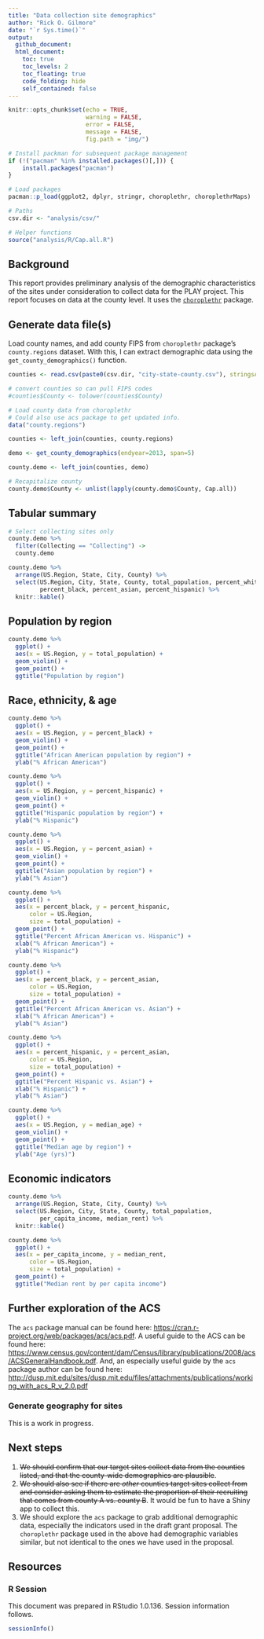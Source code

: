 ```yaml
---
title: "Data collection site demographics"
author: "Rick O. Gilmore"
date: "`r Sys.time()`"
output:
  github_document:
  html_document:
    toc: true
    toc_levels: 2
    toc_floating: true
    code_folding: hide
    self_contained: false
---
```


```r
knitr::opts_chunk$set(echo = TRUE, 
                      warning = FALSE, 
                      error = FALSE,
                      message = FALSE,
                      fig.path = "img/")

# Install packman for subsequent package management
if (!("pacman" %in% installed.packages()[,])) {
    install.packages("pacman")
}

# Load packages
pacman::p_load(ggplot2, dplyr, stringr, choroplethr, choroplethrMaps)

# Paths
csv.dir <- "analysis/csv/"

# Helper functions
source("analysis/R/Cap.all.R")
```

## Background

This report provides preliminary analysis of the demographic characteristics of the sites under consideration to collect data for the PLAY project. This report focuses on data at the county level. It uses the [`choroplethr`](https://cran.r-project.org/web/packages/choroplethr/index.html) package.

## Generate data file(s)

Load county names, and add county FIPS from `choroplethr` package's `county.regions` dataset. With this, I can extract demographic data using the `get_county_demographics()` function.

```r
counties <- read.csv(paste0(csv.dir, "city-state-county.csv"), stringsAsFactors = FALSE)

# convert counties so can pull FIPS codes
#counties$County <- tolower(counties$County)

# Load county data from choroplethr
# Could also use acs package to get updated info.
data("county.regions")

counties <- left_join(counties, county.regions)

demo <- get_county_demographics(endyear=2013, span=5)

county.demo <- left_join(counties, demo)

# Recapitalize county
county.demo$County <- unlist(lapply(county.demo$County, Cap.all))
```

## Tabular summary

```r
# Select collecting sites only
county.demo %>%
  filter(Collecting == "Collecting") ->
  county.demo

county.demo %>%
  arrange(US.Region, State, City, County) %>%
  select(US.Region, City, State, County, total_population, percent_white,
         percent_black, percent_asian, percent_hispanic) %>%
  knitr::kable()
```

## Population by region

```r
county.demo %>%
  ggplot() +
  aes(x = US.Region, y = total_population) +
  geom_violin() +
  geom_point() +
  ggtitle("Population by region")
```

## Race, ethnicity, & age

```r
county.demo %>%
  ggplot() +
  aes(x = US.Region, y = percent_black) +
  geom_violin() +
  geom_point() +
  ggtitle("African American population by region") +
  ylab("% African American")
```
```r
county.demo %>%
  ggplot() +
  aes(x = US.Region, y = percent_hispanic) +
  geom_violin() +
  geom_point() +
  ggtitle("Hispanic population by region") +
  ylab("% Hispanic")
```

```r
county.demo %>%
  ggplot() +
  aes(x = US.Region, y = percent_asian) +
  geom_violin() +
  geom_point() +
  ggtitle("Asian population by region") +
  ylab("% Asian")
```

```r
county.demo %>%
  ggplot() +
  aes(x = percent_black, y = percent_hispanic, 
      color = US.Region,
      size = total_population) +
  geom_point() +
  ggtitle("Percent African American vs. Hispanic") +
  xlab("% African American") +
  ylab("% Hispanic")
```

```r
county.demo %>%
  ggplot() +
  aes(x = percent_black, y = percent_asian, 
      color = US.Region,
      size = total_population) +
  geom_point() +
  ggtitle("Percent African American vs. Asian") +
  xlab("% African American") +
  ylab("% Asian")
```

```r
county.demo %>%
  ggplot() +
  aes(x = percent_hispanic, y = percent_asian, 
      color = US.Region,
      size = total_population) +
  geom_point() +
  ggtitle("Percent Hispanic vs. Asian") +
  xlab("% Hispanic") +
  ylab("% Asian")
```

```r
county.demo %>%
  ggplot() +
  aes(x = US.Region, y = median_age) +
  geom_violin() +
  geom_point() +
  ggtitle("Median age by region") +
  ylab("Age (yrs)")
```

## Economic indicators

```r
county.demo %>%
  arrange(US.Region, State, City, County) %>%
  select(US.Region, City, State, County, total_population,
         per_capita_income, median_rent) %>%
  knitr::kable()
```

```r
county.demo %>%
  ggplot() +
  aes(x = per_capita_income, y = median_rent,
      color = US.Region,
      size = total_population) +
  geom_point() +
  ggtitle("Median rent by per capita income")
```

## Further exploration of the ACS

The `acs` package manual can be found here: <https://cran.r-project.org/web/packages/acs/acs.pdf>. A useful guide to the ACS can be found here: <https://www.census.gov/content/dam/Census/library/publications/2008/acs/ACSGeneralHandbook.pdf>. And, an especially useful guide by the `acs` package author can be found here: <http://dusp.mit.edu/sites/dusp.mit.edu/files/attachments/publications/working_with_acs_R_v_2.0.pdf>

### Generate geography for sites

This is a work in progress.

<!-- ```{r generate-geo} -->

<!-- ``` -->


<!-- ```{r} -->
<!-- ed <- acs.lookup(table.name="Education", endyear=2011) -->

<!-- # Looks like 1:6 -->
<!-- acs.fetch(geography = centre, endyear = 2011, variable = ed[1:6], -->
<!--           col.names = c("Total", -->
<!--                         "<HS", -->
<!--                         "HS", -->
<!--                         "Some Coll", -->
<!--                         "BA", -->
<!--                         "Grad/Prof") -->
<!-- ) -->
<!-- ``` -->

## Next steps

1. ~~We should confirm that our target sites collect data from the counties listed, and that the county-wide demographics are plausible~~.
2. ~~We should also see if there are *other* counties target sites collect from and consider asking them to estimate the proportion of their recruiting that comes from county A vs. county B~~. It would be fun to have a Shiny app to collect this.
3. We should explore the `acs` package to grab additional demographic data, especially the indicators used in the draft grant proposal. The `choroplethr` package used in the above had demographic variables similar, but not identical to the ones we have used in the proposal.

## Resources

### R Session

This document was prepared in RStudio 1.0.136. Session information follows.

```r
sessionInfo()
```
